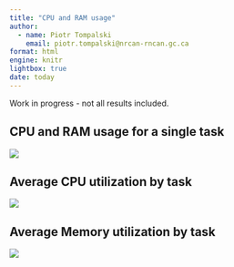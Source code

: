 ```yaml
---
title: "CPU and RAM usage"
author:
  - name: Piotr Tompalski
    email: piotr.tompalski@nrcan-rncan.gc.ca
format: html
engine: knitr
lightbox: true
date: today
---
```


::: {.callout-warning}
Work in progress - not all results included. 
:::


## CPU and RAM usage for a single task

![](graphics/system_usage_combined_CPU-RAM.png)


## Average CPU utilization by task

![](graphics/system_usage_CPU.png)

## Average Memory utilization by task

![](graphics/system_usage_RAM.png)